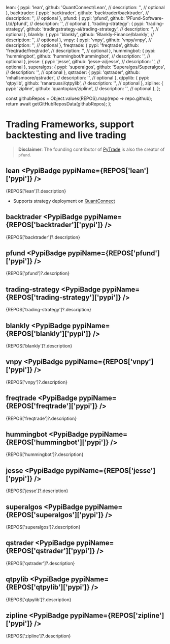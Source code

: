 
  lean: {
    pypi: 'lean',
    github: 'QuantConnect/Lean',
    // description: '',  // optional
  },
  backtrader: {
    pypi: 'backtrader',
    github: 'backtrader/backtrader',
    // description: '',  // optional
  },
  pfund: {
    pypi: 'pfund',
    github: 'PFund-Software-Ltd/pfund',
    // description: '',  // optional
  },
  'trading-strategy': {
    pypi: 'trading-strategy',
    github: 'tradingstrategy-ai/trading-strategy',
    // description: '',  // optional
  },
  blankly: {
    pypi: 'blankly',
    github: 'Blankly-Finance/blankly',
    // description: '',  // optional
  },
  vnpy: {
    pypi: 'vnpy',
    github: 'vnpy/vnpy',
    // description: '',  // optional
  },
  freqtrade: {
    pypi: 'freqtrade',
    github: 'freqtrade/freqtrade',
    // description: '',  // optional
  },
  hummingbot: {
    pypi: 'hummingbot',
    github: 'hummingbot/hummingbot',
    // description: '',  // optional
  },
  jesse: {
    pypi: 'jesse',
    github: 'jesse-ai/jesse',
    // description: '',  // optional
  },
  superalgos: {
    pypi: 'superalgos',
    github: 'Superalgos/Superalgos',
    // description: '',  // optional
  },
  qstrader: {
    pypi: 'qstrader',
    github: 'mhallsmoore/qstrader',
    // description: '',  // optional
  },
  qtpylib: {
    pypi: 'qtpylib',
    github: 'ranaroussi/qtpylib',
    // description: '',  // optional
  },
  zipline: {
    pypi: 'zipline',
    github: 'quantopian/zipline',
    // description: '',  // optional
  },
};

  const githubRepos = Object.values(REPOS).map(repo => repo.github);
  return await getGitHubReposData(githubRepos);
};

# Trading Frameworks, support backtesting and live trading

> **Disclaimer**: The founding contributor of [PyTrade](pytrade.org) is also the creator of `pfund`.

<ReposTable />


## lean <PypiBadge pypiName={REPOS['lean']['pypi']} />
{REPOS['lean']?.description}
- Supports strategy deployment on [QuantConnect](https://www.quantconnect.com/)

## backtrader <PypiBadge pypiName={REPOS['backtrader']['pypi']} />
{REPOS['backtrader']?.description}


## pfund <PypiBadge pypiName={REPOS['pfund']['pypi']} />
{REPOS['pfund']?.description}


## trading-strategy <PypiBadge pypiName={REPOS['trading-strategy']['pypi']} />
{REPOS['trading-strategy']?.description}


## blankly <PypiBadge pypiName={REPOS['blankly']['pypi']} />
{REPOS['blankly']?.description}


## vnpy <PypiBadge pypiName={REPOS['vnpy']['pypi']} />
{REPOS['vnpy']?.description}


## freqtrade <PypiBadge pypiName={REPOS['freqtrade']['pypi']} />
{REPOS['freqtrade']?.description}


## hummingbot <PypiBadge pypiName={REPOS['hummingbot']['pypi']} />
{REPOS['hummingbot']?.description}


## jesse <PypiBadge pypiName={REPOS['jesse']['pypi']} />
{REPOS['jesse']?.description}


## superalgos <PypiBadge pypiName={REPOS['superalgos']['pypi']} />
{REPOS['superalgos']?.description}


## qstrader <PypiBadge pypiName={REPOS['qstrader']['pypi']} />
{REPOS['qstrader']?.description}


## qtpylib <PypiBadge pypiName={REPOS['qtpylib']['pypi']} />
{REPOS['qtpylib']?.description}


## zipline <PypiBadge pypiName={REPOS['zipline']['pypi']} />
{REPOS['zipline']?.description}
